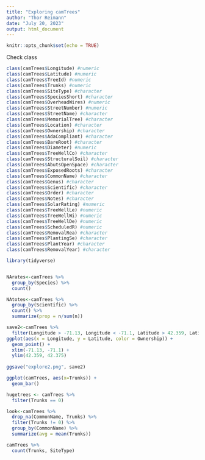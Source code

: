 ```yaml
---
title: "Exploring camTrees"
author: "Thor Reimann"
date: "July 20, 2023"
output: html_document
---
```


```r
knitr::opts_chunk$set(echo = TRUE)
```

Check class
```r
class(camTrees$Longitude) #numeric
class(camTrees$Latitude) #numeric
class(camTrees$TreeId) #numeric
class(camTrees$Trunks) #numeric
class(camTrees$SiteType) #character
class(camTrees$SpeciesShort) #character
class(camTrees$OverheadWires) #numeric
class(camTrees$StreetNumber) #numeric
class(camTrees$StreetName) #character
class(camTrees$MemorialTree) #character
class(camTrees$Location) #character
class(camTrees$Ownership) #character
class(camTrees$AdaCompliant) #character
class(camTrees$BareRoot) #character
class(camTrees$Diameter) #numeric
class(camTrees$TreeWellCo) #character
class(camTrees$StructuralSoil) #character
class(camTrees$AbutsOpenSpace) #character
class(camTrees$ExposedRoots) #character 
class(camTrees$CommonName) #character
class(camTrees$Genus) #character
class(camTrees$Scientific) #character
class(camTrees$Order) #character
class(camTrees$Notes) #character
class(camTrees$SolarRating) #numeric
class(camTrees$TreeWellLe) #numeric
class(camTrees$TreeWellWi) #numeric
class(camTrees$TreeWellDe) #numeric
class(camTrees$ScheduledR) #numeric
class(camTrees$RemovalRea) #character
class(camTrees$PlantingSe) #character
class(camTrees$PlantYear) #character
class(camTrees$RemovalYear) #character
```


```r
library(tidyverse)


NArates<-camTrees %>%
  group_by(Species) %>%
  count()

NAtotes<-camTrees %>%
  group_by(Scientific) %>%
  count() %>%
  summarize(prop = n/sum(n))

save2<-camTrees %>%
  filter(Longitude > -71.13, Longitude < -71.1, Latitude > 42.359, Latitude < 42.375) %>%
ggplot(aes(x = Longitude, y = Latitude, color = Ownership)) +
  geom_point() +
  xlim(-71.13, -71.1) +
  ylim(42.359, 42.375)
  
ggsave("explore2.png", save2)

ggplot(camTrees, aes(x=Trunks)) +
  geom_bar()

hugetrees <- camTrees %>%
  filter(Trunks == 0)

look<-camTrees %>%
  drop_na(CommonName, Trunks) %>%
  filter(Trunks != 0) %>%
  group_by(CommonName) %>%
  summarize(avg = mean(Trunks))

camTrees %>%
  count(Trunks, SiteType)
```

